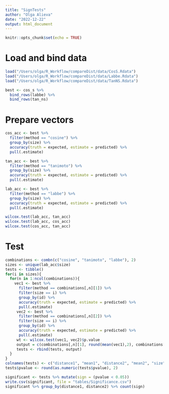 ```yaml
---
title: "SignTests"
author: "Olga Alieva"
date: "2022-12-22"
output: html_document
---
```


```r
knitr::opts_chunk$set(echo = TRUE)
```

# Load and bind data
```r
load("/Users/olga/R_Workflow/compareDist/data/CosS.Rdata")
load("/Users/olga/R_Workflow/compareDist/data/Labbe.Rdata")
load("/Users/olga/R_Workflow/compareDist/data/TanNS.Rdata")

best <- cos_s %>% 
  bind_rows(labbe) %>% 
  bind_rows(tan_ns)
```

# Prepare vectors
```r
cos_acc <- best %>% 
  filter(method == "cosine") %>% 
  group_by(size) %>% 
  accuracy(truth = expected, estimate = predicted) %>% 
  pull(.estimate)

tan_acc <- best %>% 
  filter(method == "tanimoto") %>% 
  group_by(size) %>% 
  accuracy(truth = expected, estimate = predicted) %>% 
  pull(.estimate)

lab_acc <- best %>% 
  filter(method == "labbe") %>% 
  group_by(size) %>% 
  accuracy(truth = expected, estimate = predicted) %>% 
  pull(.estimate)

wilcox.test(lab_acc, tan_acc)
wilcox.test(lab_acc, cos_acc)
wilcox.test(cos_acc, tan_acc)

```

# Test
```r
combinations <- combn(c("cosine", "tanimoto", "labbe"), 2)
sizes <- unique(lab_acc$size)
tests <- tibble()
for(i in sizes){
  for(n in 1:ncol(combinations)){
    vec1 <- best %>% 
      filter(method == combinations[,n][1]) %>% 
      filter(size == i) %>%
      group_by(id) %>% 
      accuracy(truth = expected, estimate = predicted) %>% 
      pull(.estimate)
     vec2 <- best %>% 
      filter(method == combinations[,n][2]) %>% 
      filter(size == i) %>%
      group_by(id) %>% 
      accuracy(truth = expected, estimate = predicted) %>% 
      pull(.estimate)
     wt <- wilcox.test(vec1, vec2)$p.value
     output = c(combinations[,n][1], round(mean(vec1),2), combinations[,n][2], round(mean(vec2),2), i, wt)
     tests <- rbind(tests, output)
  }
}
colnames(tests) <- c("distance1", "mean1", "distance2", "mean2", "size", "pvalue")
tests$pvalue <- round(as.numeric(tests$pvalue), 2)

significant <- tests %>% mutate(sign = (pvalue < 0.05))
write.csv(significant, file = "tables/Significance.csv")
significant %>% group_by(distance1, distance2) %>% count(sign)
```
